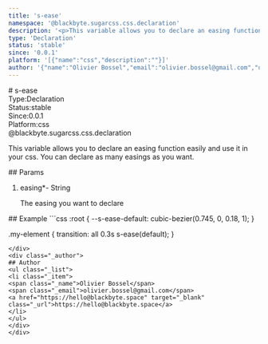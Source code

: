 ```yaml
---
title: 's-ease'
namespace: '@blackbyte.sugarcss.css.declaration'
description: '<p>This variable allows you to declare an easing function easily and use it in your css. You can declare as many easings as you want.</p> '
type: 'Declaration'
status: 'stable'
since: '0.0.1'
platform: '[{"name":"css","description":""}]'
author: '{"name":"Olivier Bossel","email":"olivier.bossel@gmail.com","url":"https://hello@blackbyte.space"}'
---
```


<div class="docmap-mdx">
# s-ease
<div class="_metas">
<div class="_type"><span class="_type-label">Type:</span><span class="_type-value">Declaration</span></div>
<div class="_status"><span class="_status-label">Status:</span><span class="_status-value -stable">stable</span></div>
<div class="_since"><span class="_since-label">Since:</span><span class="_since-value">0.0.1</span></div>
<div class="_platform"><span class="_platform-label">Platform:</span><span class="_platform-value -css">css</span></div>
</div>
<div class="_namespace">@blackbyte.sugarcss.css.declaration</div>
<div class="_description typo-lead typo-format">
<p>This variable allows you to declare an easing function easily and use it in your css.
You can declare as many easings as you want.</p>

</div>
<div class="_params">
## Params
<ol class="_list">
<li class="_item">
<span class="_name">easing<span class="_required">*</span></span><span class="_default">-</span> <span class="_type">String</span>
<p class="_description">The easing you want to declare</p>
</li>
</ol>
</div>
<div class="_examples">
## Example
```css
:root {
   --s-ease-default: cubic-bezier(0.745, 0, 0.18, 1);
}

.my-element {
transition: all 0.3s s-ease(default);
}

```
</div>
<div class="_author">
## Author
<ul class="_list">
<li class="_item">
<span class="_name">Olivier Bossel</span>
<span class="_email">olivier.bossel@gmail.com</span>
<a href="https://hello@blackbyte.space" target="_blank" class="_url">https://hello@blackbyte.space</a>
</li>
</ul>
</div>
</div>
```
